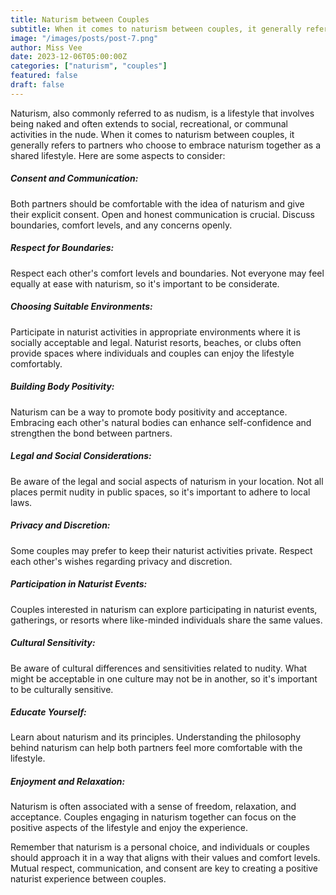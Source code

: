 ```yaml
---
title: Naturism between Couples
subtitle: When it comes to naturism between couples, it generally refers to partners who choose to embrace naturism together as a shared lifestyle.
image: "/images/posts/post-7.png"
author: Miss Vee
date: 2023-12-06T05:00:00Z
categories: ["naturism", "couples"]
featured: false
draft: false
---
```


Naturism, also commonly referred to as nudism, is a lifestyle that involves being naked and often extends to social, recreational, or communal activities in the nude. When it comes to naturism between couples, it generally refers to partners who choose to embrace naturism together as a shared lifestyle. Here are some aspects to consider:

##### Consent and Communication:

Both partners should be comfortable with the idea of naturism and give their explicit consent.
Open and honest communication is crucial. Discuss boundaries, comfort levels, and any concerns openly.

##### Respect for Boundaries:

Respect each other's comfort levels and boundaries. Not everyone may feel equally at ease with naturism, so it's important to be considerate.

##### Choosing Suitable Environments:

Participate in naturist activities in appropriate environments where it is socially acceptable and legal.
Naturist resorts, beaches, or clubs often provide spaces where individuals and couples can enjoy the lifestyle comfortably.

##### Building Body Positivity:

Naturism can be a way to promote body positivity and acceptance. Embracing each other's natural bodies can enhance self-confidence and strengthen the bond between partners.

##### Legal and Social Considerations:

Be aware of the legal and social aspects of naturism in your location. Not all places permit nudity in public spaces, so it's important to adhere to local laws.

##### Privacy and Discretion:

Some couples may prefer to keep their naturist activities private. Respect each other's wishes regarding privacy and discretion.

##### Participation in Naturist Events:

Couples interested in naturism can explore participating in naturist events, gatherings, or resorts where like-minded individuals share the same values.

##### Cultural Sensitivity:

Be aware of cultural differences and sensitivities related to nudity. What might be acceptable in one culture may not be in another, so it's important to be culturally sensitive.

##### Educate Yourself:

Learn about naturism and its principles. Understanding the philosophy behind naturism can help both partners feel more comfortable with the lifestyle.

##### Enjoyment and Relaxation:

Naturism is often associated with a sense of freedom, relaxation, and acceptance. Couples engaging in naturism together can focus on the positive aspects of the lifestyle and enjoy the experience.

Remember that naturism is a personal choice, and individuals or couples should approach it in a way that aligns with their values and comfort levels. Mutual respect, communication, and consent are key to creating a positive naturist experience between couples.
